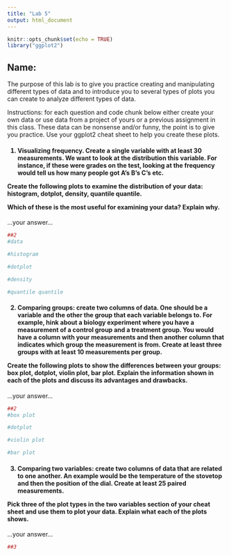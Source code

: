 ```yaml
---
title: "Lab 5"
output: html_document
---
```


```r
knitr::opts_chunk$set(echo = TRUE)
library("ggplot2")
```

## Name: 

 The purpose of this lab is to give you practice creating and manipulating different types of data and to introduce you to several types of plots you can create to analyze different types of data.
 
 Instructions: for each question and code chunk below either create your own data or use data from a project of yours or a previous assignment in this class.  These data can be nonsense and/or funny, the point is to give you practice.  Use your ggplot2 cheat sheet to help you create these plots.

<h4>1.  Visualizing frequency.  Create a single variable with at least 30 measurements.  We want to look at the distribution this variable.  For instance, if these were grades on the test, looking at the frequency would tell us how many people got A's B's C's etc.

 Create the following plots to examine the distribution of your data:  histogram, dotplot, density, quantile quantile.
 
 Which of these is the most useful for examining your data? Explain why.</h4> 
  ...your answer...

```r
##2
#data

#histogram

#dotplot

#density

#quantile quantile
```
<h4>2.   Comparing groups:  create two columns of data. One should be a variable and the other the group that each variable belongs to.  For example, hink about a biology experiment where you have a measurement of a control group and a treatment group. You would have a column with your measurements and then another column that indicates which group the measurement is from.  Create at least three groups with at least 10 measurements per group.

 Create the following plots to show the differences between your groups:  box plot, dotplot, violin plot, bar plot. Explain the information shown in each of the plots and discuss its advantages and drawbacks.</h4>
 ...your answer...
```r
##2
#box plot 

#dotplot

#violin plot 

#bar plot
```
<h4>3.   Comparing two variables:  create two columns of data that are related to one another.  An example would be the temperature of the stovetop and then the position of the dial.  Create at least 25 paired measurements. 

 Pick three of the plot types in the two variables section of your cheat sheet  and  use them to plot your data.  Explain what each of the plots shows.</h4> 
  ...your answer...
```r
##3
```

